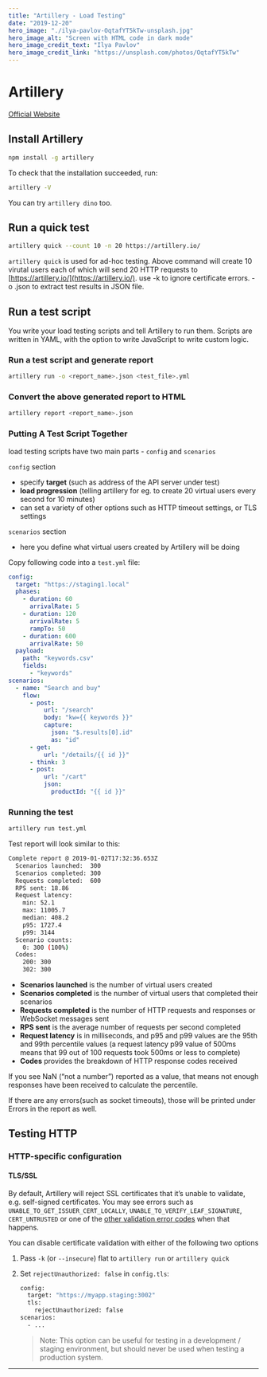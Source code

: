 ```yaml
---
title: "Artillery - Load Testing"
date: "2019-12-20"
hero_image: "./ilya-pavlov-OqtafYT5kTw-unsplash.jpg"
hero_image_alt: "Screen with HTML code in dark mode"
hero_image_credit_text: "Ilya Pavlov"
hero_image_credit_link: "https://unsplash.com/photos/OqtafYT5kTw"
---
```


Artillery
=========

[Official Website](https://artillery.io/docs/)

Install Artillery
-----------------
    
```bash
npm install -g artillery
```

To check that the installation succeeded, run:
    
```bash
artillery -V
```

You can try `artillery dino` too.

Run a quick test
----------------

```bash
artillery quick --count 10 -n 20 https://artillery.io/
```

`artillery quick` is used for ad-hoc testing. Above command will create 10 virutal users each of which will send 20 HTTP requests to [https://artillery.io/](https://artillery.io/). use -k to ignore certificate errors. -o .json to extract test results in JSON file.

Run a test script
-----------------

You write your load testing scripts and tell Artillery to run them. Scripts are written in YAML, with the option to write JavaScript to write custom logic.

### Run a test script and generate report

```bash 
artillery run -o <report_name>.json <test_file>.yml
```

### Convert the above generated report to HTML

```bash 
artillery report <report_name>.json
```

### Putting A Test Script Together

load testing scripts have two main parts - `config` and `scenarios`

`config` section

*   specify **target** (such as address of the API server under test)
*   **load progression** (telling artillery for eg. to create 20 virtual users every second for 10 minutes)
*   can set a variety of other options such as HTTP timeout settings, or TLS settings

`scenarios` section

*   here you define what virtual users created by Artillery will be doing

Copy following code into a `test.yml` file:

```YAML
config:
  target: "https://staging1.local"
  phases:
    - duration: 60
      arrivalRate: 5
    - duration: 120
      arrivalRate: 5
      rampTo: 50
    - duration: 600
      arrivalRate: 50
  payload:
    path: "keywords.csv"
    fields:
      - "keywords"
scenarios:
  - name: "Search and buy"
    flow:
      - post:
          url: "/search"
          body: "kw={{ keywords }}"
          capture:
            json: "$.results[0].id"
            as: "id"
      - get:
          url: "/details/{{ id }}"
      - think: 3
      - post:
          url: "/cart"
          json:
            productId: "{{ id }}"
```

### Running the test

```bash
artillery run test.yml
```

Test report will look similar to this:

```bash
Complete report @ 2019-01-02T17:32:36.653Z
  Scenarios launched:  300
  Scenarios completed: 300
  Requests completed:  600
  RPS sent: 18.86
  Request latency:
    min: 52.1
    max: 11005.7
    median: 408.2
    p95: 1727.4
    p99: 3144
  Scenario counts:
    0: 300 (100%)
  Codes:
    200: 300
    302: 300
```
    
*   **Scenarios launched** is the number of virtual users created
*   **Scenarios completed** is the number of virtual users that completed their scenarios
*   **Requests completed** is the number of HTTP requests and responses or WebSocket messages sent
*   **RPS sent** is the average number of requests per second completed
*   **Request latency** is in milliseconds, and p95 and p99 values are the 95th and 99th percentile values (a request latency p99 value of 500ms means that 99 out of 100 requests took 500ms or less to complete)
*   **Codes** provides the breakdown of HTTP response codes received

If you see NaN (“not a number”) reported as a value, that means not enough responses have been received to calculate the percentile.

If there are any errors(such as socket timeouts), those will be printed under Errors in the report as well.

Testing HTTP
------------

### HTTP-specific configuration

#### TLS/SSL

By default, Artillery will reject SSL certificates that it’s unable to validate, e.g. self-signed certificates. 
You may see errors such as `UNABLE_TO_GET_ISSUER_CERT_LOCALLY`, `UNABLE_TO_VERIFY_LEAF_SIGNATURE`, `CERT_UNTRUSTED` or one of the 
[other validation error codes](https://github.com/nodejs/node/blob/30219bfc572101f48d0bc4b01d04a5e22c1c4b74/src/node_crypto.cc#L2166) when 
that happens.

You can disable certificate validation with either of the following two options

1.  Pass `-k` (or `--insecure`) flat to `artillery run` or `artillery quick`
2.  Set `rejectUnauthorized: false` in `config.tls`:

    ```bash 
    config:
      target: "https://myapp.staging:3002"
      tls:
        rejectUnauthorized: false
    scenarios:
      - ...
    ```

    > Note: This option can be useful for testing in a development / staging environment, but should never be used when testing a production system.

* * *